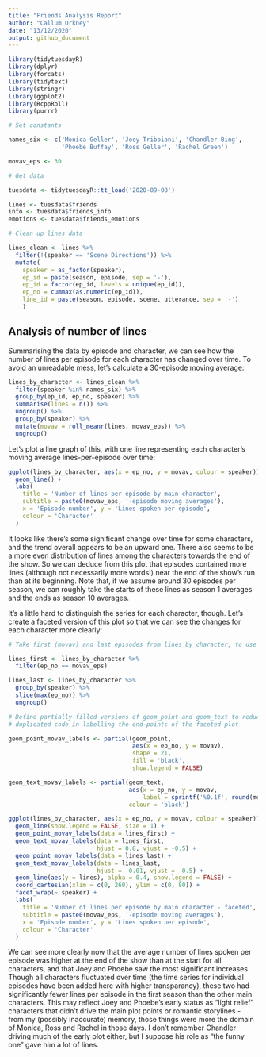 ```yaml
---
title: "Friends Analysis Report"
author: "Callum Orkney"
date: "13/12/2020"
output: github_document
---
```


``` r
library(tidytuesdayR)
library(dplyr)
library(forcats)
library(tidytext)
library(stringr)
library(ggplot2)
library(RcppRoll)
library(purrr)
```


``` r
# Set constants

names_six <- c('Monica Geller', 'Joey Tribbiani', 'Chandler Bing',
               'Phoebe Buffay', 'Ross Geller', 'Rachel Green')

movav_eps <- 30

# Get data

tuesdata <- tidytuesdayR::tt_load('2020-09-08')

lines <- tuesdata$friends
info <- tuesdata$friends_info
emotions <- tuesdata$friends_emotions

# Clean up lines data

lines_clean <- lines %>%
  filter(!(speaker == 'Scene Directions')) %>%
  mutate(
    speaker = as_factor(speaker),
    ep_id = paste(season, episode, sep = '-'),
    ep_id = factor(ep_id, levels = unique(ep_id)),
    ep_no = cummax(as.numeric(ep_id)),
    line_id = paste(season, episode, scene, utterance, sep = '-')
    )
```

## Analysis of number of lines
Summarising the data by episode and character, we can see how the number of lines per episode for each character has changed over time. To avoid an unreadable mess, let's calculate a 30-episode moving average:

``` r
lines_by_character <- lines_clean %>%
  filter(speaker %in% names_six) %>%
  group_by(ep_id, ep_no, speaker) %>% 
  summarise(lines = n()) %>%
  ungroup() %>% 
  group_by(speaker) %>%
  mutate(movav = roll_meanr(lines, movav_eps)) %>%
  ungroup()
```

Let's plot a line graph of this, with one line representing each character's moving average lines-per-episode over time:

``` r
ggplot(lines_by_character, aes(x = ep_no, y = movav, colour = speaker)) +
  geom_line() +
  labs(
    title = 'Number of lines per episode by main character',
    subtitle = paste0(movav_eps, '-episode moving averages'),
    x = 'Episode number', y = 'Lines spoken per episode',
    colour = 'Character'
  )
```

It looks like there's some significant change over time for some characters, and the trend overall appears to be an upward one. There also seems to be a more even distribution of lines among the characters towards the end of the show. So we can deduce from this plot that episodes contained more lines (although not necessarily more words!) near the end of the show's run than at its beginning. Note that, if we assume around 30 episodes per season, we can roughly take the starts of these lines as season 1 averages and the ends as season 10 averages.

It's a little hard to distinguish the series for each character, though. Let's create a faceted version of this plot so that we can see the changes for each character more clearly:

``` r

# Take first (movav) and last episodes from lines_by_character, to use as points and labels

lines_first <- lines_by_character %>%
  filter(ep_no == movav_eps)

lines_last <- lines_by_character %>%
  group_by(speaker) %>%
  slice(max(ep_no)) %>%
  ungroup()

# Define partially-filled versions of geom_point and geom_text to reduce
# duplicated code in labelling the end-points of the faceted plot

geom_point_movav_labels <- partial(geom_point,
                                   aes(x = ep_no, y = movav),
                                   shape = 21,
                                   fill = 'black',
                                   show.legend = FALSE)

geom_text_movav_labels <- partial(geom_text,
                                  aes(x = ep_no, y = movav,
                                      label = sprintf('%0.1f', round(movav, 1))),
                                  colour = 'black')
```

``` r
ggplot(lines_by_character, aes(x = ep_no, y = movav, colour = speaker)) +
  geom_line(show.legend = FALSE, size = 1) +
  geom_point_movav_labels(data = lines_first) +
  geom_text_movav_labels(data = lines_first,
                         hjust = 0.8, vjust = -0.5) +
  geom_point_movav_labels(data = lines_last) +
  geom_text_movav_labels(data = lines_last,
                         hjust = -0.01, vjust = -0.5) +
  geom_line(aes(y = lines), alpha = 0.4, show.legend = FALSE) +
  coord_cartesian(xlim = c(0, 260), ylim = c(0, 80)) +
  facet_wrap(~ speaker) +
  labs(
    title = 'Number of lines per episode by main character - faceted',
    subtitle = paste0(movav_eps, '-episode moving averages'),
    x = 'Episode number', y = 'Lines spoken per episode',
    colour = 'Character'
  )
```

We can see more clearly now that the average number of lines spoken per episode was higher at the end of the show than at the start for all characters, and that Joey and Phoebe saw the most significant increases. Though all characters fluctuated over time (the time series for individual episodes have been added here with higher transparancy), these two had significantly fewer lines per episode in the first season than the other main characters. This may reflect Joey and Phoebe's early status as "light relief" characters that didn't drive the main plot points or romantic storylines - from my (possibly inaccurate) memory, those things were more the domain of Monica, Ross and Rachel in those days. I don't remember Chandler driving much of the early plot either, but I suppose his role as "the funny one" gave him a lot of lines.

